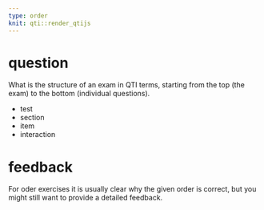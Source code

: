 ```yaml
---
type: order
knit: qti::render_qtijs
---
```


# question

What is the structure of an exam in QTI terms, starting from the top (the exam) to the bottom (individual questions).

- test
- section
- item
- interaction

# feedback

For oder exercises it is usually clear why the given order is correct, but you might still want to provide a detailed feedback.
